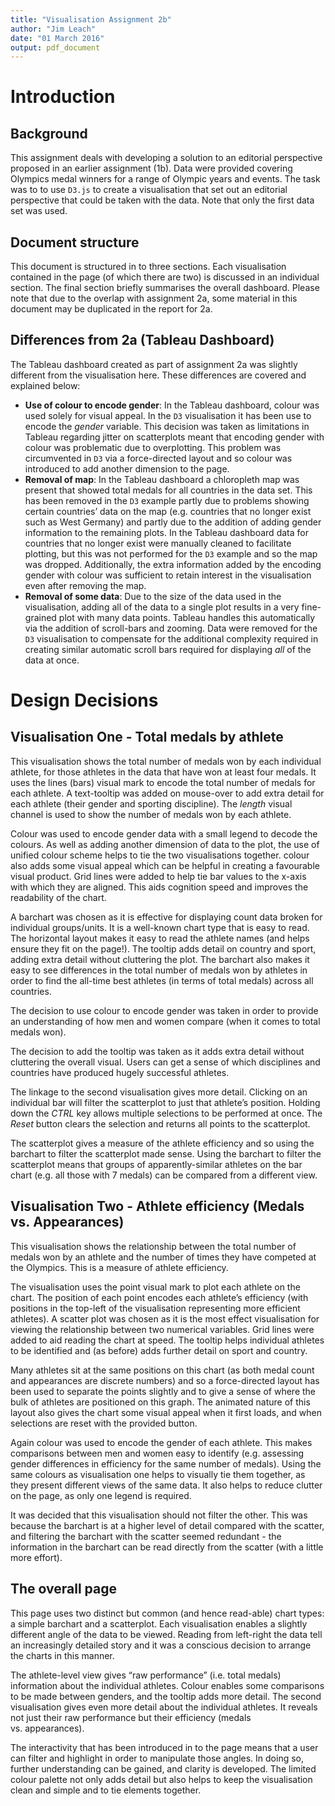 ```yaml
---
title: "Visualisation Assignment 2b"
author: "Jim Leach"
date: "01 March 2016"
output: pdf_document
---
```


# Introduction

## Background

This assignment deals with developing a solution to an editorial perspective proposed in an earlier assignment (1b). Data were provided covering Olympics medal winners for a range of Olympic years and events. The task was to to use `D3.js` to create a visualisation that set out an editorial perspective that could be taken with the data. Note that only the first data set was used.

## Document structure

This document is structured in to three sections. Each visualisation contained in the page (of which there are two) is discussed in an individual section. The final section briefly summarises the overall dashboard. Please note that due to the overlap with assignment 2a, some material in this document may be duplicated in the report for 2a.

## Differences from 2a (Tableau Dashboard)

The Tableau dashboard created as part of assignment 2a was slightly different from the visualisation here. These differences are covered and explained below:

* __Use of colour to encode gender__: In the Tableau dashboard, colour was used solely for visual appeal. In the `D3` visualisation it has been use to encode the _gender_ variable. This decision was taken as limitations in Tableau regarding jitter on scatterplots meant that encoding gender with colour was problematic due to overplotting. This problem was circumvented in `D3` via a force-directed layout and so colour was introduced to add another dimension to the page.
* __Removal of map__: In the Tableau dashboard a chloropleth map was present that showed total medals for all countries in the data set. This has been removed in the `D3` example partly due to problems showing certain countries' data on the map (e.g. countries that no longer exist such as West Germany) and partly due to the addition of adding gender information to the remaining plots. In the Tableau dashboard data for countries that no longer exist were manually cleaned to facilitate plotting, but this was not performed for the `D3` example and so the map was dropped. Additionally, the extra information added by the encoding gender with colour was sufficient to retain interest in the visualisation even after removing the map.
* __Removal of some data__: Due to the size of the data used in the visualisation, adding all of the data to a single plot results in a very fine-grained plot with many data points. Tableau handles this automatically via the addition of scroll-bars and zooming. Data were removed for the `D3` visualisation to compensate for the additional complexity required in creating similar automatic scroll bars required for displaying _all_ of the data at once. 

# Design Decisions

## Visualisation One - Total medals by athlete

This visualisation shows the total number of medals won by each individual athlete, for those athletes in the data that have won at least four medals. It uses the lines (bars) visual mark to encode the total number of medals for each athlete. A text-tooltip was added on mouse-over to add extra detail for each athlete (their gender and sporting discipline). The _length_ visual channel is used to show the number of medals won by each athlete. 

Colour was used to encode gender data with a small legend to decode the colours. As well as adding another dimension of data to the plot, the use of unified colour scheme helps to tie the two visualisations together. colour also adds some visual appeal which can be helpful in creating a favourable visual product. Grid lines were added to help tie bar values to the x-axis with which they are aligned. This aids cognition speed and improves the readability of the chart.

A barchart was chosen as it is effective for displaying count data broken for individual groups/units. It is a well-known chart type that is easy to read. The horizontal layout makes it easy to read the athlete names (and helps ensure they fit on the page!). The tooltip adds detail on country and sport, adding extra detail without cluttering the plot. The barchart also makes it easy to see differences in the total number of medals won by athletes in order to find the all-time best athletes (in terms of total medals) across all countries. 

The decision to use colour to encode gender was taken in order to provide an understanding of how men and women compare (when it comes to total medals won). 

The decision to add the tooltip was taken as it adds extra detail without cluttering the overall visual. Users can get a sense of which disciplines and countries have produced hugely successful athletes.

The linkage to the second visualisation gives more detail. Clicking on an individual bar will filter the scatterplot to just that athlete's position. Holding down the _CTRL_ key allows multiple selections to be performed at once. The _Reset_ button clears the selection and returns all points to the scatterplot.

The scatterplot gives a measure of the athlete efficiency and so using the barchart to filter the scatterplot made sense. Using the barchart to filter the scatterplot means that groups of apparently-similar athletes on the bar chart (e.g. all those with 7 medals) can be compared from a different view. 

## Visualisation Two - Athlete efficiency (Medals vs. Appearances)

This visualisation shows the relationship between the total number of medals won by an athlete and the number of times they have competed at the Olympics. This is a measure of athlete efficiency. 

The visualisation uses the point visual mark to plot each athlete on the chart. The position of each point encodes each athlete's efficiency (with positions in the top-left of the visualisation representing more efficient athletes). A scatter plot was chosen as it is the most effect visualisation for viewing the relationship between two numerical variables. Grid lines were added to aid reading the chart at speed. The tooltip helps individual athletes to be identified and (as before) adds further detail on sport and country.

Many athletes sit at the same positions on this chart (as both medal count and appearances are discrete numbers) and so a force-directed layout has been used to separate the points slightly and to give a sense of where the bulk of athletes are positioned on this graph. The animated nature of this layout also gives the chart some visual appeal when it first loads, and when selections are reset with the provided button.

Again colour was used to encode the gender of each athlete. This makes comparisons between men and women easy to identify (e.g. assessing gender differences in efficiency for the same number of medals). Using  the same colours as visualisation one helps to visually tie them together, as they present different views of the same data. It also helps to reduce clutter on the page, as only one legend is required.

It was decided that this visualisation should not filter the other. This was because the barchart is at a higher level of detail compared with the scatter, and filtering the barchart with the scatter seemed redundant - the information in the barchart can be read directly from the scatter (with a little more effort).

## The overall page

This page uses two distinct but common (and hence read-able) chart types: a simple barchart and a scatterplot. Each visualisation enables a slightly different angle of the data to be viewed. Reading from left-right the data tell an increasingly detailed story and it was a conscious decision to arrange the charts in this manner. 

The athlete-level view gives "raw performance" (i.e. total medals) information about the individual athletes. Colour enables some comparisons to be made between genders, and the tooltip adds more detail. The second visualisation gives even more detail about the individual athletes. It reveals not just their raw performance but their efficiency (medals vs. appearances). 

The interactivity that has been introduced in to the page means that a user can filter and highlight in order to manipulate those angles. In doing so, further understanding can be gained, and clarity is developed. The limited colour palette not only adds detail but also helps to keep the visualisation clean and simple and to tie elements together. 









